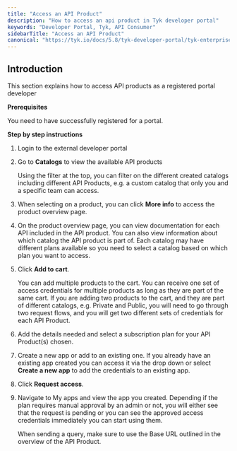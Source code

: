 ```yaml
---
title: "Access an API Product"
description: "How to access an api product in Tyk developer portal"
keywords: "Developer Portal, Tyk, API Consumer"
sidebarTitle: "Access an API Product"
canonical: "https://tyk.io/docs/5.8/tyk-developer-portal/tyk-enterprise-developer-portal/api-consumer-portal/access-api-product"
---
```


## Introduction

This section explains how to access API products as a registered portal developer

**Prerequisites**

You need to have successfully registered for a portal.

**Step by step instructions**

1. Login to the external developer portal
2. Go to **Catalogs** to view the available API products



    <Note>
    Using the filter at the top, you can filter on the different created catalogs including different API Products, e.g. a custom catalog that only you and a specific team can access.
    </Note>


3. When selecting on a product, you can click **More info** to access the product overview page.
4. On the product overview page, you can view documentation for each API included in the API product. You can also view information about which catalog the API product is part of. Each catalog may have different plans available so you need to select a catalog based on which plan you want to access.
5. Click **Add to cart**.



    <Note>
    You can add multiple products to the cart. You can receive one set of access credentials for multiple products as long as they are part of the same cart. If you are adding two products to the cart, and they are part of different catalogs, e.g. Private and Public, you will need to go through two request flows, and you will get two different sets of credentials for each API Product.
    </Note>


6. Add the details needed and select a subscription plan for your  API Product(s) chosen.
7. Create a new app or add to an existing one. If you already have an existing app created you can access it via the drop down or select **Create a new app** to add the credentials to an existing app.
8. Click **Request access**.
9. Navigate to My apps and view the app you created. Depending if the plan requires manual approval by an admin or not, you will either see that the request is pending or you can see the approved access credentials immediately you can start using them.



    <Note>
    When sending a query, make sure to use the Base URL outlined in the overview of the API Product.
    </Note>


